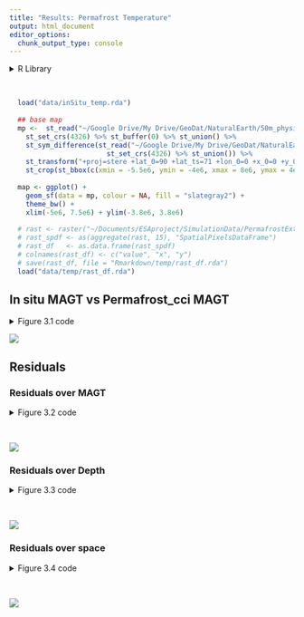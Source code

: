 ```yaml
---
title: "Results: Permafrost Temperature"
output: html_document
editor_options: 
  chunk_output_type: console
---
```


<style type="text/css">
.main-container {
  max-width: 1400px;
  margin-left: auto;
  margin-right: auto;
}
</style>


<details>
  <summary>R Library</summary>
  ```r
  library(readxl)
  library(ncdf4)
  library(raster)
  library(tidyverse)
  library(ggforce)
  library(grid)
  library(mgcv)
  library(sf)
  sf::sf_use_s2(FALSE)
  ```
</details><br/> 

```r
  load("data/inSitu_temp.rda")
  
  ## base map
  mp <-  st_read("~/Google Drive/My Drive/GeoDat/NaturalEarth/50m_physical/ne_50m_land/ne_50m_land.shp", quiet = TRUE) %>% 
    st_set_crs(4326) %>% st_buffer(0) %>% st_union() %>%
    st_sym_difference(st_read("~/Google Drive/My Drive/GeoDat/NaturalEarth/110m_physical/ne_110m_lakes/ne_110m_lakes.shp", quiet = TRUE) %>% 
                        st_set_crs(4326) %>% st_union()) %>%
    st_transform("+proj=stere +lat_0=90 +lat_ts=71 +lon_0=0 +x_0=0 +y_0=0 +datum=WGS84 +units=m +no_defs") %>%
    st_crop(st_bbox(c(xmin = -5.5e6, ymin = -4e6, xmax = 8e6, ymax = 4e6)))
  
  map <- ggplot() +
    geom_sf(data = mp, colour = NA, fill = "slategray2") +
    theme_bw() +
    xlim(-5e6, 7.5e6) + ylim(-3.8e6, 3.8e6)
  
  # rast <- raster("~/Documents/ESAproject/SimulationData/PermafrostExtent/ESACCI-PERMAFROST-L4-PFR-MODISLST_CRYOGRID-AREA4_PP-2018-fv03.0.nc")
  # rast_spdf <- as(aggregate(rast, 15), "SpatialPixelsDataFrame")
  # rast_df   <- as.data.frame(rast_spdf)
  # colnames(rast_df) <- c("value", "x", "y")
  # save(rast_df, file = "Rmarkdown/temp/rast_df.rda")
  load("data/temp/rast_df.rda")
```



## In situ MAGT vs Permafrost_cci MAGT

<details>
  <summary>Figure 3.1 code</summary>
  ```r
    mod   <- lm(MAGT_Permafrost_cci~Temp, data = inSitu_temp)
    modM  <- data.frame(Temp=seq(min(inSitu_temp$Temp), max(inSitu_temp$Temp), length = 50))
    modM  <- data.frame(modM, predict(mod, newdata=modM, interval = "prediction"))
    
    png("figures/Figure_3.1.png", width = 20, height = 10, units = "cm", res = 250)
    ggplot(NULL, aes(x, y)) +
        geom_label(aes(-15, 6.5, hjust = 0, vjust = 0,
                       label = paste0("Slope =",signif(mod$coef[[2]], 3), "\n", "R^2 = ", signif(summary(mod)$adj.r.squared, 3))), size = 5) +
        geom_point(data = inSitu_temp, mapping = aes(Temp, MAGT_Permafrost_cci), 
                   alpha = 0.1, shape = 16, fill = "grey40") +
        theme_bw() + 
        geom_abline(slope = 1, intercept = 0, linetype = "dashed") +
        # geom_ribbon(data = modM, mapping = aes(x = Temp, y = fit, ymin = lwr, ymax = upr), alpha = 0.15) +
        geom_line(  data = modM, mapping = aes(x = Temp, y = fit), col = "cornflowerblue", size = 1.5) +
        labs(y = "MAGT [˚C] Permafrost_cci", x = "MAGT [˚C] in situ data") +
        xlim(-15, 10) + ylim(-15, 10) +
        theme(text = element_text(size=rel(3.5)))
    dev.off()
  ```
</details>
  
![](figures/Figure_3.1.png)


## Residuals

### Residuals over MAGT


<details>
  <summary>Figure 3.2 code</summary>
  ```r
  ###################
  #### Residuals ####
  ###################
  predInterval <- function(x, newdat, lower = .025, upper = 0.975) {
    
      model  = x
    
      p          <- predict(model, newdat, type = "link", se.fit = TRUE)
      upr        <- p$fit + (2 * p$se.fit)
      lwr        <- p$fit - (2 * p$se.fit)
      newdat$upr <- model$family$linkinv(upr)
      newdat$lwr <- model$family$linkinv(lwr)
      newdat$fit <- predict(model, newdat)
      
      beta      <- coef(model)
      V         <- vcov(model)
      num_beta_vecs <- 10000
      Cv            <- chol(V)
      nus         <- rnorm(num_beta_vecs * length(beta))
      beta_sims   <- beta + t(Cv) %*% matrix(nus, nrow = length(beta), ncol = num_beta_vecs)
      covar_sim   <- predict(model, newdata = newdat, type = "lpmatrix")
      linpred_sim <- covar_sim %*% beta_sims
      invlink     <- function(x) x
      exp_val_sim <- invlink(linpred_sim)
      y_sim       <- matrix(rnorm(n = prod(dim(exp_val_sim)), mean = exp_val_sim, sd = summary(model)$scale), 
                      nrow = nrow(exp_val_sim), 
                      ncol = ncol(exp_val_sim))
      
      out <- as.data.frame(t(apply(y_sim, 1, quantile, prob = c(lower, upper))))
        names(out)[1:2] <- c("plwr", "pupr")
        
      cbind(newdat, out)
  }
  
  resTab <- inSitu_temp %>% filter(!is.na(Temp) & !is.na(MAGT_Permafrost_cci)) %>%
                       mutate(res =  as.numeric(resid(lm(MAGT_Permafrost_cci-Temp ~ 0))))
  
  #### over Temps
  model   <- gam(res ~ s(Temp), data = resTab)
    
  newdat  <- data.frame(Temp = seq(min(resTab$Temp), max(resTab$Temp), length = 100))
  dat     <- lapply(list(model), predInterval, newdat = newdat)
  
  ## Outliers

  pl1 <- ggplot(NULL, aes(x, y)) +
    theme_bw() +
    geom_abline(slope = 0, intercept = 0, linetype = "dashed") +
    geom_point(data = resTab, mapping = aes(Temp, res, col = coldSite), alpha = 0.1, shape = 16, size = 1.5) +
    geom_point(data = resTab %>% filter(res<quantile(res, probs = 0.025) | res>quantile(res, probs = 0.975)), 
    mapping = aes(Temp, res, col = coldSite), alpha = 0.8, shape = 4, size = 1) +
      scale_color_manual(values = c("firebrick", "cornflowerblue"), labels = c('MAGT [°C] >= 1', 'MAGT [°C] < 1')) +
    
    geom_ribbon(data = dat[[1]], mapping = aes(x = Temp, y = fit, ymin = lwr, ymax = upr), alpha = 0.15, fill = "grey10") +
    geom_line(data   = dat[[1]], mapping = aes(x = Temp, y = fit), col = "grey10", size = 1) +
    
    labs(y = "Residuals", x = "MAGT [˚C] in situ data", col = "In situ match-up sites") +
    
    guides(colour = guide_legend(override.aes = list(alpha = 1))) +
    
    theme(axis.title = element_text(size=rel(1.1)),
          axis.text = element_text(size=rel(1)),
          legend.position = c(0.28, 0.14),
          legend.background = element_rect(fill = "white", color = "black"),
          legend.text = element_text(size=rel(0.8)),
          legend.title = element_text(size=rel(0.8)))
  
  resMap <- resTab %>% filter(res<quantile(res, probs = 0.025) | res>quantile(res, probs = 0.975)) %>% group_by(Name) %>% mutate(N = n()) %>%
    filter(!duplicated(Name))
  
  
  crds_pts <- st_as_sf(resMap, coords = c("Longitude", "Latitude")) %>% st_set_crs(4326) %>%
    st_transform("+proj=stere +lat_0=90 +lat_ts=71 +lon_0=0 +x_0=0 +y_0=0 +datum=WGS84 +units=m +no_defs") %>% st_coordinates()
  
  pl2 <- map +
    geom_raster(data=rast_df, aes(x=x, y=y, fill=value), alpha=0.8, show.legend = FALSE) + 
      scale_fill_gradient(low="slategray2", high="black") +
      labs(fill = "Permafrost_cci PFR (2018)") +
      ggnewscale::new_scale_fill() +
      geom_jitter(data = data.frame(crds_pts, coldSite = resMap$coldSite, n = resMap$N), 
                 aes(x = X, y = Y, col = coldSite, size = n), alpha = 0.8, shape = 4, stroke = 1, width = 60000, height = 60000) +
      scale_color_manual(values = c("firebrick", "cornflowerblue"), labels = c('MAGT [°C] >= 1', 'MAGT [°C] < 1')) +
      scale_size(range = c(0.15, 1.7)) +
      labs(x = "", y = "", col = "0.99 percentile of residuals", size = "Nr. measurements") +
      theme(legend.position="bottom", legend.box="vertical", legend.margin=margin(),
            legend.background = element_rect(fill = "white"),
            legend.text = element_text(size=rel(0.8)),
            legend.title = element_text(size=rel(0.8)))
  
  
  png("figures/Figure_3.2.png", width = 20, height = 10, units = "cm", res = 250)
  gridExtra::grid.arrange(pl1, pl2, nrow =1, widths = c(1,1.2))
  dev.off()
  ```
</details><br/>
  
![](figures/Figure_3.2.png)

### Residuals over Depth

<details>
  <summary>Figure 3.3 code</summary>
  ```r
  
  #### over Depths
  model1   <- gam(res ~ s(Depth), data = resTab)
  model2   <- gam(res ~ s(Depth), data = resTab %>% filter(!coldSite))
  model3   <- gam(res ~ s(Depth), data = resTab %>% filter(coldSite))
  
  ### confidence interval
  newdat     <- data.frame(Depth = seq(min(resTab$Depth), max(resTab$Depth), length = 100))
  dat        <- lapply(list(model1, model2, model3), predInterval, newdat = newdat)
  
  qtilesWarm     <- resTab %>% filter(!coldSite) %>% group_by(Depth) %>% summarise(upper = quantile(res, probs = 0.05), lower = quantile(res, probs = 0.95))
  qtilesCold     <- resTab %>% filter(coldSite) %>% group_by(Depth) %>% summarise(upper = quantile(res, probs = 0.05), lower = quantile(res, probs = 0.95))
  
  pl1 <- ggplot(NULL, aes(x, y)) +
    theme_bw() +
    geom_abline(slope = 0, intercept = 0, linetype = "dashed") +
    geom_point(data = resTab, mapping = aes(Depth, res), alpha = 0.1, shape = 16, size = .7, show.legend = FALSE) +
    geom_ribbon(data = dat[[1]], mapping = aes(x = Depth, y = fit, ymin = plwr, ymax = pupr), alpha = 0.05) +
    geom_ribbon(data = dat[[1]], mapping = aes(x = Depth, y = fit, ymin = lwr, ymax = upr), alpha = 0.1, fill = "grey10") +
    geom_line(data = dat[[1]], mapping = aes(x = Depth, y = fit), col = "grey10", size = 1) +
    labs(y = "", x = "") +
    theme(text = element_text(size=rel(3.5)))
  
  
  pl2 <- ggplot(NULL, aes(x, y)) +
    theme_bw() +
    geom_label(aes(1300, -10, hjust = 0, vjust = 0, label = "MAGT [°C] >= 1"), size = 3) +
    geom_abline(slope = 0, intercept = 0, linetype = "dashed") +
    geom_point(data = resTab, mapping = aes(Depth, res, col = coldSite), alpha = 0.05, shape = 16, size = 0.7, show.legend = FALSE) +
            scale_color_manual(values = c("firebrick", "cornflowerblue"), labels = c('MAGT [°C] >= 1', 'MAGT [°C] < 1')) +
  
    geom_ribbon(dat[[2]], mapping = aes(x = Depth, y = fit, ymin = upr, ymax = lwr), alpha = 0.15) +
    geom_line(dat[[2]],   mapping = aes(x = Depth, y = fit), col = "firebrick", size = 1) +
    geom_smooth(qtilesWarm, mapping = aes(x = Depth, y = lower), col = "firebrick", size = 0.5, se = FALSE, span = 0.45) +
    geom_smooth(qtilesWarm, mapping = aes(x = Depth, y = upper), col = "firebrick", size = 0.5, se = FALSE, span = 0.45) +
    labs(y = "", x = "") +
    
    theme(text = element_text(size=rel(3.5)))
  
  
  pl3 <- ggplot(NULL, aes(x, y)) +
    theme_bw() +
    geom_label(aes(1300, -10, hjust = 0, vjust = 0, label = "MAGT [°C] < 1"), size = 3) +
    geom_abline(slope = 0, intercept = 0, linetype = "dashed") +
    geom_point(data = resTab, mapping = aes(Depth, res, col = coldSite), alpha = 0.05, shape = 16, size = 0.7, show.legend = FALSE) +
            scale_color_manual(values = c("firebrick", "cornflowerblue"), labels = c('MAGT [°C] >= 1', 'MAGT [°C] < 1')) +
  
    geom_ribbon(dat[[3]], mapping = aes(x = Depth, y = fit, ymin = upr, ymax = lwr), alpha = 0.15) +
    geom_line(dat[[3]],   mapping = aes(x = Depth, y = fit), col = "cornflowerblue", size = 1) +
    geom_smooth(qtilesCold, mapping = aes(x = Depth, y = lower), col = "cornflowerblue", size = 0.5, se = FALSE, span = 0.45) +
    geom_smooth(qtilesCold, mapping = aes(x = Depth, y = upper), col = "cornflowerblue", size = 0.5, se = FALSE, span = 0.45) +
    labs(y = "", x = "") +
    theme(text = element_text(size=rel(3.5)))
  
  
  png("figures/Figure_3.3.png", width = 20, height = 10, units = "cm", res = 250)
  gridExtra::grid.arrange(pl1, pl2, pl3, layout_matrix = rbind(c(1,2),c(1,3)), heights=c(1, 1), bottom = "Depths [cm] of MAGT measurement",
                          left = "Residuals")
  dev.off()
  
  ```
</details><br/>
  
![](figures/Figure_3.3.png)

### Residuals over space

<details>
  <summary>Figure 3.4 code</summary>
  ```r
  #### over Latitudes
  model   <- gam(res ~ s(Latitude), data = resTab)
  
  
  ### confidence interval
  newdat     <- data.frame(Latitude = seq(min(resTab$Latitude), max(resTab$Latitude), length = 100))
  dat        <- lapply(list(model), predInterval, newdat = newdat)
  
  qtilesWarm     <- resTab %>% filter(!coldSite) %>% mutate(Latgr = as.character(cut(Latitude, seq(45, 90, length = 60)))) %>%
    mutate(grLat = as.numeric(substring(Latgr, 2, 5)) + (as.numeric(substring(Latgr, 7, 10)) - as.numeric(substring(Latgr, 2, 5)))) %>%
    group_by(grLat) %>% summarise(upper = quantile(res, probs = 0.05), lower = quantile(res, probs = 0.95))
  
  qtilesCold     <- resTab %>% filter(coldSite) %>% mutate(Latgr = as.character(cut(Latitude, seq(45, 90, length = 60)))) %>%
    mutate(grLat = as.numeric(substring(Latgr, 2, 5)) + (as.numeric(substring(Latgr, 7, 10)) - as.numeric(substring(Latgr, 2, 5)))) %>%
    group_by(grLat) %>% summarise(upper = quantile(res, probs = 0.05), lower = quantile(res, probs = 0.95))
  
    
  pl1 <- ggplot(NULL, aes(x, y)) +
    theme_bw() +
    geom_abline(slope = 0, intercept = 0, linetype = "dashed") +
    geom_point(data = resTab, mapping = aes(Latitude, res, col = coldSite), alpha = 0.05, shape = 16, size = 0.7, show.legend = FALSE) +
               scale_color_manual(values = c("firebrick", "cornflowerblue"), labels = c('MAGT [°C] >= 1', 'MAGT [°C] < 1')) +
    
    geom_ribbon(data = dat[[1]], mapping = aes(x = Latitude, y = fit, ymin = lwr, ymax = upr), alpha = 0.15, fill = "grey10") +
      geom_line(data = dat[[1]], mapping = aes(x = Latitude, y = fit), col = "grey10", size = 1.5) +
    
    geom_smooth(qtilesWarm, mapping = aes(x = grLat, y = lower), col = "firebrick", size = 0.5, se = FALSE, span = 0.45) +
    geom_smooth(qtilesWarm, mapping = aes(x = grLat, y = upper), col = "firebrick", size = 0.5, se = FALSE, span = 0.45) +
    
    geom_smooth(qtilesCold, mapping = aes(x = grLat, y = lower), col = "cornflowerblue", size = 0.5, se = FALSE, span = 0.45) +
    geom_smooth(qtilesCold, mapping = aes(x = grLat, y = upper), col = "cornflowerblue", size = 0.5, se = FALSE, span = 0.45) +
    
    ylim(-7,5) +
    coord_flip() +
  
    
    labs(y = "Residuals", x = "Latitude of MAGT [˚C] in situ data") +
    theme(text = element_text(size=rel(3.5)))


  #### over Longitudes
  model   <- gam(res ~ s(Longitude), data = resTab)
  
  
  ### confidence interval
  newdat     <- data.frame(Longitude = seq(-180, 180, length = 100))
  dat        <- lapply(list(model), predInterval, newdat = newdat)
  
  LonGroup <- data.frame(Lon = seq(-180, 180, length = 180), LonGr = 1:180)
  
  qtilesWarm     <- resTab %>% filter(!coldSite) %>% mutate(LonGr = cut(Longitude, seq(-180, 180, length = 180), labels = FALSE)) %>%
    left_join(LonGroup, by = "LonGr") %>%
    group_by(Lon) %>% summarise(upper = quantile(res, probs = 0.05), lower = quantile(res, probs = 0.95))
  
  qtilesCold     <- resTab %>% filter(coldSite) %>% mutate(LonGr = cut(Longitude, seq(-180, 180, length = 180), labels = FALSE)) %>%
    left_join(LonGroup, by = "LonGr") %>%
    group_by(Lon) %>% summarise(upper = quantile(res, probs = 0.05), lower = quantile(res, probs = 0.95))
    
  pl2 <- ggplot(NULL, aes(x, y)) +
    theme_bw() +
    geom_abline(slope = 0, intercept = 0, linetype = "dashed") +
    geom_point(data = resTab, mapping = aes(Longitude, res, col = coldSite), alpha = 0.05, shape = 16, size = 0.7, show.legend = FALSE) +
               scale_color_manual(values = c("firebrick", "cornflowerblue"), labels = c('MAGT [°C] >= 1', 'MAGT [°C] < 1')) +
    
    geom_ribbon(data = dat[[1]], mapping = aes(x = Longitude, y = fit, ymin = lwr, ymax = upr), alpha = 0.15, fill = "grey10") +
      geom_line(data = dat[[1]], mapping = aes(x = Longitude, y = fit), col = "grey10", size = 1.5) +
    
    geom_smooth(qtilesWarm %>% filter(Lon>0), mapping = aes(x = Lon, y = lower), col = "firebrick", size = 0.5, se = FALSE, span = 0.45) +
    geom_smooth(qtilesWarm %>% filter(Lon>0), mapping = aes(x = Lon, y = upper), col = "firebrick", size = 0.5, se = FALSE, span = 0.45) +
    
    geom_smooth(qtilesCold, mapping = aes(x = Lon, y = lower), col = "cornflowerblue", size = 0.5, se = FALSE, span = 0.45) +
    geom_smooth(qtilesCold, mapping = aes(x = Lon, y = upper), col = "cornflowerblue", size = 0.5, se = FALSE, span = 0.45) +
  
    labs(y = "Residuals", x = "Longitude of MAGT [˚C] in situ data") +
    theme(text = element_text(size=rel(3)))

  png("figures/Figure_3.4.png", width = 20, height = 10, units = "cm", res = 250)
  gridExtra::grid.arrange(pl1, pl2, layout_matrix = matrix(c(1,2), ncol = 2, byrow = TRUE))
  dev.off()
  ```
</details><br/>
  
![](figures/Figure_3.4.png)
